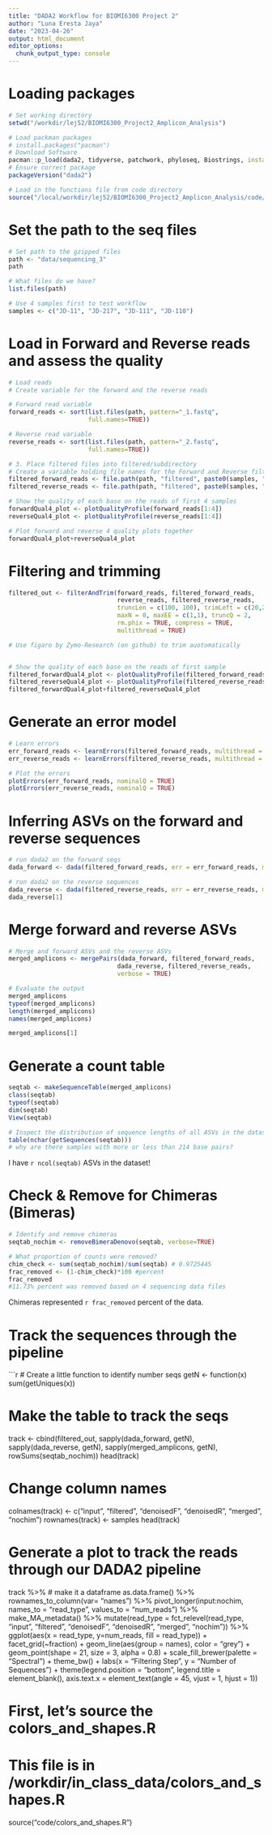 ```yaml
---
title: "DADA2 Workflow for BIOMI6300 Project 2"
author: "Luna Eresta Jaya"
date: "2023-04-26"
output: html_document
editor_options: 
  chunk_output_type: console
---
```


# Loading packages
```r
# Set working directory
setwd("/workdir/lej52/BIOMI6300_Project2_Amplicon_Analysis")

# Load packman packages
# install.packages("pacman")
# Download Software 
pacman::p_load(dada2, tidyverse, patchwork, phyloseq, Biostrings, install = FALSE)
# Ensure correct package
packageVersion("dada2")

# Load in the functions file from code directory
source("/local/workdir/lej52/BIOMI6300_Project2_Amplicon_Analysis/code/functions.R")
```

# Set the path to the seq files
```r
# Set path to the gzipped files
path <- "data/sequencing_3"
path

# What files do we have?
list.files(path)

# Use 4 samples first to test workflow
samples <- c("JD-11", "JD-217", "JD-111", "JD-110")
```

# Load in Forward and Reverse reads and assess the quality
```r
# Load reads
# Create variable for the forward and the reverse reads

# Forward read variable
forward_reads <- sort(list.files(path, pattern="_1.fastq",
                      full.names=TRUE))

# Reverse read variable
reverse_reads <- sort(list.files(path, pattern="_2.fastq",
                      full.names=TRUE))

# 3. Place filtered files into filtered/subdirectory
# Create a variable holding file names for the Forward and Reverse filtered reads
filtered_forward_reads <- file.path(path, "filtered", paste0(samples, "_R1_filtered.fastq.gz"))
filtered_reverse_reads <- file.path(path, "filtered", paste0(samples, "_R2_filtered.fastq.gz"))

# Show the quality of each base on the reads of first 4 samples
forwardQual4_plot <- plotQualityProfile(forward_reads[1:4])
reverseQual4_plot <- plotQualityProfile(reverse_reads[1:4])

# Plot forward and reverse 4 quality plots together
forwardQual4_plot+reverseQual4_plot
```

# Filtering and trimming
```r
filtered_out <- filterAndTrim(forward_reads, filtered_forward_reads,
                              reverse_reads, filtered_reverse_reads,
                              truncLen = c(100, 100), trimLeft = c(20,20),
                              maxN = 0, maxEE = c(1,1), truncQ = 2,
                              rm.phix = TRUE, compress = TRUE,
                              multithread = TRUE)

# Use figaro by Zymo-Research (on github) to trim auotomatically


# Show the quality of each base on the reads of first sample
filtered_forwardQual4_plot <- plotQualityProfile(filtered_forward_reads[1:4])
filtered_reverseQual4_plot <- plotQualityProfile(filtered_reverse_reads[1:4])
filtered_forwardQual4_plot+filtered_reverseQual4_plot

```

# Generate an error model
```r
# Learn errors
err_forward_reads <- learnErrors(filtered_forward_reads, multithread = TRUE)
err_reverse_reads <- learnErrors(filtered_reverse_reads, multithread = TRUE)

# Plot the errors
plotErrors(err_forward_reads, nominalQ = TRUE)
plotErrors(err_reverse_reads, nominalQ = TRUE)
```

# Inferring ASVs on the forward and reverse sequences
```r
# run dada2 on the forward seqs
dada_forward <- dada(filtered_forward_reads, err = err_forward_reads, multithread = TRUE)

# run dada2 on the reverse sequences
dada_reverse <- dada(filtered_reverse_reads, err = err_reverse_reads, multithread = TRUE)
dada_reverse[1]
```

# Merge forward and reverse ASVs
```r
# Merge and forward ASVs and the reverse ASVs
merged_amplicons <- mergePairs(dada_forward, filtered_forward_reads,
                              dada_reverse, filtered_reverse_reads,
                              verbose = TRUE)

# Evaluate the output
merged_amplicons
typeof(merged_amplicons)
length(merged_amplicons)
names(merged_amplicons)

merged_amplicons[1]
```

# Generate a count table
```r
seqtab <- makeSequenceTable(merged_amplicons)
class(seqtab)
typeof(seqtab)
dim(seqtab)
View(seqtab)

# Inspect the distribution of sequence lengths of all ASVs in the dataset
table(nchar(getSequences(seqtab)))
# why are there samples with more or less than 214 base pairs?
```

I have `r ncol(seqtab)` ASVs in the dataset!

# Check & Remove for Chimeras (Bimeras)
```r
# Identify and remove chimeras
seqtab_nochim <- removeBimeraDenovo(seqtab, verbose=TRUE)

# What proportion of counts were removed?
chim_check <- sum(seqtab_nochim)/sum(seqtab) # 0.9725445
frac_removed <- (1-chim_check)*100 #percent
frac_removed
#11.73% percent was removed based on 4 sequencing data files
```

Chimeras represented `r frac_removed` percent of the data.

# Track the sequences through the pipeline
```r
# Create a little function to identify number seqs
getN <- function(x) sum(getUniques(x))

# Make the table to track the seqs
track <- cbind(filtered_out,
               sapply(dada_forward, getN),
               sapply(dada_reverse, getN),
               sapply(merged_amplicons, getN),
               rowSums(seqtab_nochim))
head(track)

# Change column names
colnames(track) <- c("input", "filtered", "denoisedF", "denoisedR", "merged", "nochim")
rownames(track) <- samples
head(track)

# Generate a plot to track the reads through our DADA2 pipeline
track %>%
  # make it a dataframe
  as.data.frame() %>%
  rownames_to_column(var= "names") %>%
  pivot_longer(input:nochim, names_to = "read_type", values_to = "num_reads") %>%
  make_MA_metadata() %>%
  mutate(read_type = fct_relevel(read_type, 
                                 "input", "filtered", "denoisedF", "denoisedR", "merged", "nochim")) %>%
  ggplot(aes(x = read_type, y=num_reads, fill = read_type)) +
  facet_grid(~fraction) +
  geom_line(aes(group = names), color = "grey") +
  geom_point(shape = 21, size = 3, alpha = 0.8) +
  scale_fill_brewer(palette = "Spectral") +
  theme_bw() +
  labs(x = "Filtering Step", y = "Number of Sequences") +
  theme(legend.position = "bottom", legend.title = element_blank(),
        axis.text.x = element_text(angle = 45, vjust = 1, hjust = 1))

# First, let's source the colors_and_shapes.R
# This file is in /workdir/in_class_data/colors_and_shapes.R
source("code/colors_and_shapes.R")